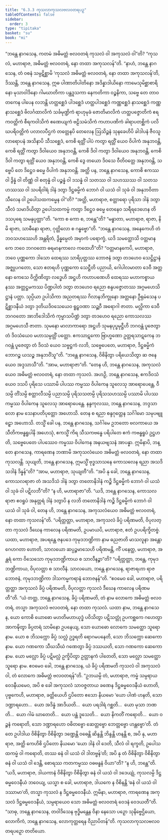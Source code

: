 ```yaml
---
title: "6.3.3 ကုသလာကုသလဗလဝတရပဉှ"
tableOfContents: false
sidebar:
  order: 3
type: "tipitaka"
basket: "su"
book: "mi"
---
```



<DynamicBreadcrumb />

<Division number="192" book="mi" e="ch" v="28">

<Paragraph number="1263" book="mi">
“ဘန္တေ နာဂသေန, ကတမံ အဓိမတ္တံ ဗလဝတရံ ကုသလံ ဝါ အကုသလံ ဝါ”တိ? “ကုသလံ, မဟာရာဇ, အဓိမတ္တံ ဗလဝတရံ, နော တထာ အကုသလန်”တိ. “နာဟံ, ဘန္တေ နာဂသေန, တံ ဝစနံ သမ္ပဋိစ္ဆာမိ ‘ကုသလံ အဓိမတ္တံ ဗလဝတရံ, နော တထာ အကုသလန်’တိ, ဒိဿန္တိ, ဘန္တေ နာဂသေန, ဣဓ ပါဏာတိပါတိနော အဒိန္နာဒါယိနော ကာမေသုမိစ္ဆာစာရိနော မုသာဝါဒိနော ဂါမဃာတိကာ ပန္ထဒူသကာ နေကတိကာ ဝဉ္စနိကာ, သဗ္ဗေ တေ တာဝတကေန ပါပေန လဘန္တိ ဟတ္ထစ္ဆေဒံ ပါဒစ္ဆေဒံ ဟတ္ထပါဒစ္ဆေဒံ ကဏ္ဏစ္ဆေဒံ နာသစ္ဆေဒံ ကဏ္ဏနာသစ္ဆေဒံ ဗိလင်္ဂထာလိကံ သင်္ခမုဏ္ဍိကံ ရာဟုမုခံ ဇောတိမာလိကံ ဟတ္ထပဇ္ဇောတိကံ ဧရကဝတ္တိကံ စီရကဝါသိကံ ဧဏေယျကံ ဗဠိသမံသိကံ ကဟာပဏိကံ ခါရာပတစ္ဆိကံ ပလိဃပရိဝတ္တိကံ ပလာလပီဌကံ တတ္တေနပိ တေလေန ဩသိဉ္စနံ သုနခေဟိပိ ခါဒါပနံ ဇီဝသူလာရောပနံ အသိနာပိ သီသစ္ဆေဒံ, ကေစိ ရတ္တိံ ပါပံ ကတွာ ရတ္တိံ ယေဝ ဝိပါကံ အနုဘဝန္တိ, ကေစိ ရတ္တိံ ကတွာ ဒိဝါယေဝ အနုဘဝန္တိ, ကေစိ ဒိဝါ ကတွာ ဒိဝါယေဝ အနုဘဝန္တိ, ကေစိ ဒိဝါ ကတွာ ရတ္တိံ ယေဝ အနုဘဝန္တိ, ကေစိ ဒွေ တယော ဒိဝသေ ဝီတိဝတ္တေ အနုဘဝန္တိ, သဗ္ဗေပိ တေ ဒိဋ္ဌေဝ ဓမ္မေ ဝိပါကံ အနုဘဝန္တိ. အတ္ထိ ပန, ဘန္တေ နာဂသေန, ကောစိ ဧကဿ ဝါ ဒွိန္နံ ဝါ တိဏ္ဏံ ဝါ စတုန္နံ ဝါ ပဉ္စန္နံ ဝါ ဒသန္နံ ဝါ သတဿ ဝါ သဟဿဿ ဝါ သတသဟဿဿ ဝါ သပရိဝါရံ ဒါနံ ဒတွာ ဒိဋ္ဌဓမ္မိကံ ဘောဂံ ဝါ ယသံ ဝါ သုခံ ဝါ အနုဘဝိတာ သီလေန ဝါ ဥပေါသထကမ္မေန ဝါ”တိ?
</Paragraph>

<Paragraph number="1264" book="mi">
“အတ္ထိ, မဟာရာဇ, စတ္တာရော ပုရိသာ ဒါနံ ဒတွာ သီလံ သမာဒိယိတွာ ဥပေါသထကမ္မံ ကတွာ ဒိဋ္ဌေဝ ဓမ္မေ တေနေဝ သရီရဒေဟေန တိဒသပုရေ သမနုပ္ပတ္တာ”တိ. “ကော စ ကော စ, ဘန္တေ”တိ? “မန္ဓာတာ, မဟာရာဇ, ရာဇာ, နိမိ ရာဇာ, သာဓီနော ရာဇာ, ဂုတ္တိလော စ ဂန္ဓဗ္ဗော”တိ.
</Paragraph>

<Paragraph number="1265" book="mi">
“ဘန္တေ နာဂသေန, အနေကေဟိ တံ ဘဝသဟဿေဟိ အန္တရိတံ, ဒွိန္နမ္ပေတံ အမှာကံ ပရောက္ခံ, ယဒိ သမတ္ထောသိ ဝတ္တမာနကေ ဘဝေ ဘဂဝတော ဓရမာနကာလေ ကထေဟီ”တိ? “ဝတ္တမာနကေပိ, မဟာရာဇ, ဘဝေ ပုဏ္ဏကော ဒါသော ထေရဿ သာရိပုတ္တဿ ဘောဇနံ ဒတွာ တဒဟေဝ သေဋ္ဌိဋ္ဌာနံ အဇ္ဈုပဂတော, သော ဧတရဟိ ပုဏ္ဏကော သေဋ္ဌီတိ ပညာယိ, ဂေါပါလမာတာ ဒေဝီ အတ္တနော ကေသေ ဝိက္ကိဏိတွာ လဒ္ဓေဟိ အဋ္ဌဟိ ကဟာပဏေဟိ ထေရဿ မဟာကစ္စာယနဿ အတ္တဋ္ဌမကဿ ပိဏ္ဍပါတံ ဒတွာ တဒဟေဝ ရညော စန္ဒပဇ္ဇောတဿ အဂ္ဂမဟေသိဋ္ဌာနံ ပတ္တာ. သုပ္ပိယာ ဥပါသိကာ အညတရဿ ဂိလာနဘိက္ခုနော အတ္တနော ဦရုမံသေန ပဋိစ္ဆာဒနီယံ ဒတွာ ဒုတိယဒိဝသေယေဝ ရူဠှဝဏာ သဉ္ဆဝီ အရောဂါ ဇာတာ. မလ္လိကာ ဒေဝီ ဘဂဝတော အာဘိဒေါသိကံ ကုမ္မာသပိဏ္ဍံ ဒတွာ တဒဟေဝ ရညော ကောသလဿ အဂ္ဂမဟေသီ ဇာတာ. သုမနော မာလာကာရော အဋ္ဌဟိ သုမနပုပ္ဖမုဋ္ဌီဟိ ဘဂဝန္တံ ပူဇေတွာ တံ ဒိဝသံယေဝ မဟာသမ္ပတ္တိံ ပတ္တော. ဧကသာဋကော ဗြာဟ္မဏော ဥတ္တရသာဋကေန ဘဂဝန္တံ ပူဇေတွာ တံ ဒိဝသံ ယေဝ သဗ္ဗဋ္ဌကံ လဘိ, သဗ္ဗေပေတေ, မဟာရာဇ, ဒိဋ္ဌဓမ္မိကံ ဘောဂဉ္စ ယသဉ္စ အနုဘဝိံသူ”တိ.
</Paragraph>

<Paragraph number="1266" book="mi">
“ဘန္တေ နာဂသေန, ဝိစိနိတွာ ပရိယေသိတွာ ဆ ဇနေယေဝ အဒ္ဒသာသီ”တိ. “အာမ, မဟာရာဇာ”တိ. “တေန ဟိ, ဘန္တေ နာဂသေန, အကုသလံယေဝ အဓိမတ္တံ ဗလဝတရံ, နော တထာ ကုသလံ. အဟဉှိ, ဘန္တေ နာဂသေန, ဧကဒိဝသံယေဝ ဒသပိ ပုရိသေ ပဿာမိ ပါပဿ ကမ္မဿ ဝိပါကေန သူလေသု အာရောပေန္တေ, ဝီသမ္ပိ တိံသမ္ပိ စတ္တာလီသမ္ပိ ပညာသမ္ပိ ပုရိသသတမ္ပိ ပုရိသသဟဿမ္ပိ ပဿာမိ ပါပဿ ကမ္မဿ ဝိပါကေန သူလေသု အာရောပေန္တေ. နန္ဒကုလဿ, ဘန္တေ နာဂသေန, ဘဒ္ဒသာလော နာမ သေနာပတိပုတ္တော အဟောသိ. တေန စ ရညာ စန္ဒဂုတ္တေန သင်္ဂါမော သမုပဗျူဠှော အဟောသိ. တသ္မိံ ခေါ ပန, ဘန္တေ နာဂသေန, သင်္ဂါမေ ဥဘတော ဗလကာယေ အသီတိကဗန္ဓရူပါနိ အဟေသုံ, ဧကသ္မိံ ကိရ သီသကဗန္ဓေ ပရိပါတေ ဧကံ ကဗန္ဓရူပံ ဥဋ္ဌဟတိ, သဗ္ဗေပေတေ ပါပဿေဝ ကမ္မဿ ဝိပါကေန အနယဗျသနံ အာပန္နာ. ဣမိနာပိ, ဘန္တေ နာဂသေန, ကာရဏေန ဘဏာမိ အကုသလံယေဝ အဓိမတ္တံ ဗလဝတရံ, နော တထာ ကုသလန္တိ.
</Paragraph>

<Paragraph number="1267" book="mi">
သုယျတိ, ဘန္တေ နာဂသေန, ဣမသ္မိံ ဗုဒ္ဓသာသနေ ကောသလေန ရညာ အသဒိသဒါနံ ဒိန္နန်”တိ? “အာမ, မဟာရာဇ, သုယျတီ”တိ. “အပိ နု ခေါ, ဘန္တေ နာဂသေန, ကောသလရာဇာ တံ အသဒိသံ ဒါနံ ဒတွာ တတောနိဒါနံ ကဉ္စိ ဒိဋ္ဌဓမ္မိကံ ဘောဂံ ဝါ ယသံ ဝါ သုခံ ဝါ ပဋိလဘီ”တိ? “န ဟိ, မဟာရာဇာ”တိ. “ယဒိ, ဘန္တေ နာဂသေန, ကောသလရာဇာ ဧဝရူပံ အနုတ္တရံ ဒါနံ ဒတွာပိ န လဘိ တတောနိဒါနံ ကဉ္စိ ဒိဋ္ဌဓမ္မိကံ ဘောဂံ ဝါ ယသံ ဝါ သုခံ ဝါ, တေန ဟိ, ဘန္တေ နာဂသေန, အကုသလံယေဝ အဓိမတ္တံ ဗလဝတရံ, နော တထာ ကုသလန်”တိ.
</Paragraph>

<Paragraph number="1268" book="mi">
“ပရိတ္တတ္တာ, မဟာရာဇ, အကုသလံ ခိပ္ပံ ပရိဏမတိ, ဝိပုလတ္တာ ကုသလံ ဒီဃေန ကာလေန ပရိဏမတိ, ဥပမာယပိ, မဟာရာဇ, ဧတံ ဥပပရိက္ခိတဗ္ဗံ. ယထာ, မဟာရာဇ, အပရန္တေ ဇနပဒေ ကုမုဒဘဏ္ဍိကာ နာမ ဓညဇာတိ မာသလူနာ အန္တောဂေဟဂတာ ဟောတိ, သာလယော ဆပ္ပဉ္စမာသေဟိ ပရိဏမန္တိ, ကိံ ပနေတ္ထ, မဟာရာဇ, အန္တရံ ကော ဝိသေသော ကုမုဒဘဏ္ဍိကာယ စ သာလီနဉ္စာ”တိ? “ပရိတ္တတ္တာ, ဘန္တေ, ကုမုဒဘဏ္ဍိကာယ, ဝိပုလတ္တာ စ သာလီနံ. သာလယော, ဘန္တေ နာဂသေန, ရာဇာရဟာ ရာဇဘောဇနံ, ကုမုဒဘဏ္ဍိကာ ဒါသကမ္မကရာနံ ဘောဇနန်”တိ. “ဧဝမေဝ ခေါ, မဟာရာဇ, ပရိတ္တတ္တာ အကုသလံ ခိပ္ပံ ပရိဏမတိ, ဝိပုလတ္တာ ကုသလံ ဒီဃေန ကာလေန ပရိဏမတီ”တိ.
</Paragraph>

<Paragraph number="1269" book="mi">
“ယံ တတ္ထ, ဘန္တေ နာဂသေန, ခိပ္ပံ ပရိဏမတိ, တံ နာမ လောကေ အဓိမတ္တံ ဗလဝတရံ, တသ္မာ အကုသလံ ဗလဝတရံ, နော တထာ ကုသလံ. ယထာ နာမ, ဘန္တေ နာဂသေန, ယော ကောစိ ယောဓော မဟတိမဟာယုဒ္ဓံ ပဝိသိတွာ ပဋိသတ္တုံ ဥပကစ္ဆကေ ဂဟေတွာ အာကဍ္ဎိတွာ ခိပ္ပတရံ သာမိနော ဥပနေယျ, သော ယောဓော လောကေ သမတ္ထော သူရော နာမ. ယော စ ဘိသက္ကော ခိပ္ပံ သလ္လံ ဥဒ္ဓရတိ ရောဂမပနေတိ, သော ဘိသက္ကော ဆေကော နာမ. ယော ဂဏကော သီဃသီဃံ ဂဏေတွာ ခိပ္ပံ ဒဿယတိ, သော ဂဏကော ဆေကော နာမ. ယော မလ္လော ခိပ္ပံ ပဋိမလ္လံ ဥက္ခိပိတွာ ဥတ္တာနကံ ပါတေတိ, သော မလ္လော သမတ္ထော သူရော နာမ. ဧဝမေဝ ခေါ, ဘန္တေ နာဂသေန, ယံ ခိပ္ပံ ပရိဏမတိ ကုသလံ ဝါ အကုသလံ ဝါ, တံ လောကေ အဓိမတ္တံ ဗလဝတရန်”တိ.
</Paragraph>

<Paragraph number="1270" book="mi">
“ဥဘယမ္ပိ တံ, မဟာရာဇ, ကမ္မံ သမ္ပရာယဝေဒနီယမေဝ, အပိ စ ခေါ အကုသလံ သာဝဇ္ဇတာယ ခဏေန ဒိဋ္ဌဓမ္မဝေဒနီယံ ဟောတိ, ပုဗ္ဗကေဟိ, မဟာရာဇ, ခတ္တိယေဟိ ဌပိတော ဧသော နိယမော ‘ယော ပါဏံ ဟနတိ, သော ဒဏ္ဍာရဟော…  ယော အဒိန္နံ အာဒိယတိ…  ယော ပရဒါရံ ဂစ္ဆတိ…  ယော မုသာ ဘဏတိ…  ယော ဂါမံ ဃာတေတိ…  ယော ပန္ထံ ဒူသေတိ…  ယော နိကတိံ ကရောတိ…  ယော ဝဉ္စနံ ကရောတိ, သော ဒဏ္ဍာရဟော ဝဓိတဗ္ဗော ဆေတ္တဗ္ဗော ဘေတ္တဗ္ဗော ဟန္တဗ္ဗော’တိ. တံ တေ ဥပါဒါယ ဝိစိနိတွာ ဝိစိနိတွာ ဒဏ္ဍေန္တိ ဝဓေန္တိ ဆိန္ဒန္တိ ဘိန္ဒန္တိ ဟနန္တိ စ, အပိ နု, မဟာရာဇ, အတ္ထိ ကေဟိစိ ဌပိတော နိယမော ‘ယော ဒါနံ ဝါ ဒေတိ, သီလံ ဝါ ရက္ခတိ, ဥပေါသထကမ္မံ ဝါ ကရောတိ, တဿ ဓနံ ဝါ ယသံ ဝါ ဒါတဗ္ဗန်’တိ; အပိ နု တံ ဝိစိနိတွာ ဝိစိနိတွာ ဓနံ ဝါ ယသံ ဝါ ဒေန္တိ, စောရဿ ကတကမ္မဿ ဝဓဗန္ဓနံ ဝိယာ”တိ? “န ဟိ, ဘန္တေ”တိ. “ယဒိ, မဟာရာဇ, ဒါယကာနံ ဝိစိနိတွာ ဝိစိနိတွာ ဓနံ ဝါ ယသံ ဝါ ဒဒေယျုံ, ကုသလမ္ပိ ဒိဋ္ဌဓမ္မဝေဒနီယံ ဘဝေယျ, ယသ္မာ စ ခေါ, မဟာရာဇ, ဒါယကေ န ဝိစိနန္တိ ‘ဓနံ ဝါ ယသံ ဝါ ဒဿာမာ’တိ, တသ္မာ ကုသလံ န ဒိဋ္ဌဓမ္မဝေဒနီယံ. ဣမိနာ, မဟာရာဇ, ကာရဏေန အကုသလံ ဒိဋ္ဌဓမ္မဝေဒနီယံ, သမ္ပရာယေဝ သော အဓိမတ္တံ ဗလဝတရံ ဝေဒနံ ဝေဒယတီ”တိ. “သာဓု, ဘန္တေ နာဂသေန, တဝါဒိသေန ဗုဒ္ဓိမန္တေန ဝိနာ နေသော ပဉှော သုနိဗ္ဗေဌိယော, လောကိကံ, ဘန္တေ နာဂသေန, လောကုတ္တရေန ဝိညာပိတန်”တိ.

</Paragraph>
</Division>

<Paragraph number="1271" type="center" book="mi">
ကုသလာကုသလဗလဝတရပဉှော တတိယော.
</Paragraph>